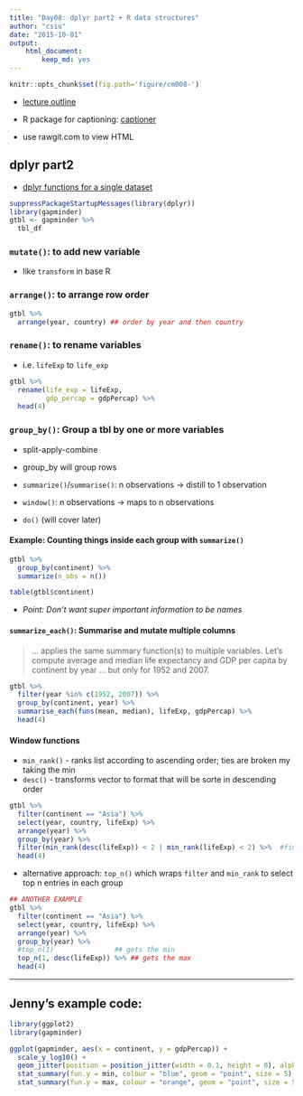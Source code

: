 ```yaml
---
title: "Day08: dplyr part2 + R data structures"
author: "csiu"
date: "2015-10-01"
output:
    html_document:
        keep_md: yes
---
```

```r
knitr::opts_chunk$set(fig.path='figure/cm008-')
```

- [lecture outline](http://stat545-ubc.github.io/cm008_dplyr-contd.html)

- R package for captioning: [captioner](https://cran.r-project.org/web/packages/captioner/index.html)
- use rawgit.com to view HTML

## dplyr part2
- [dplyr functions for a single dataset](http://stat545-ubc.github.io/block010_dplyr-end-single-table.html)

```r
suppressPackageStartupMessages(library(dplyr))
library(gapminder)
gtbl <- gapminder %>%
  tbl_df
```

### `mutate()`: to add new variable
- like `transform` in base R

### `arrange()`: to arrange row order
```r
gtbl %>%
  arrange(year, country) ## order by year and then country
```

### `rename()`: to rename variables 
- i.e. `lifeExp` to `life_exp`
```r
gtbl %>%
  rename(life_exp = lifeExp,
         gdp_percap = gdpPercap) %>% 
  head(4)
```

### `group_by()`: Group a tbl by one or more variables
- split-apply-combine
- group_by will group rows

- `summarize()`/`summarise()`: n observations -> distill to 1 observation
- `window()`: n observations -> maps to n observations
- `do()` (will cover later)

#### Example: Counting things inside each group with `summarize()`
```r
gtbl %>% 
  group_by(continent) %>% 
  summarize(n_obs = n())

table(gtbl$continent)
```
- _Point: Don't want super important information to be names_

#### `summarize_each()`: Summarise and mutate multiple columns
> ... applies the same summary function(s) to multiple variables. Let’s compute average and median life expectancy and GDP per capita by continent by year … but only for 1952 and 2007.
```r
gtbl %>%
  filter(year %in% c(1952, 2007)) %>%
  group_by(continent, year) %>%
  summarise_each(funs(mean, median), lifeExp, gdpPercap) %>% 
  head(4)
```

#### Window functions
- `min_rank()` - ranks list according to ascending order; ties are broken my taking the min
- `desc()` - transforms vector to format that will be sorte in descending order
```r
gtbl %>%
  filter(continent == "Asia") %>%
  select(year, country, lifeExp) %>%
  arrange(year) %>%
  group_by(year) %>%
  filter(min_rank(desc(lifeExp)) < 2 | min_rank(lifeExp) < 2) %>%  #find min or max
  head(4)
```
- alternative approach: `top_n()` which wraps `filter` and `min_rank` to select top n entries in each group
```r
## ANOTHER EXAMPLE
gtbl %>%
  filter(continent == "Asia") %>%
  select(year, country, lifeExp) %>%
  arrange(year) %>%
  group_by(year) %>%
  #top_n(1)               ## gets the min
  top_n(1, desc(lifeExp)) %>% ## gets the max
  head(4)
```

----
## Jenny's example code:
```r
library(ggplot2)
library(gapminder)

ggplot(gapminder, aes(x = continent, y = gdpPercap)) +
  scale_y_log10() +
  geom_jitter(position = position_jitter(width = 0.1, height = 0), alpha = 1/4) +
  stat_summary(fun.y = min, colour = "blue", geom = "point", size = 5) +
  stat_summary(fun.y = max, colour = "orange", geom = "point", size = 5)
```